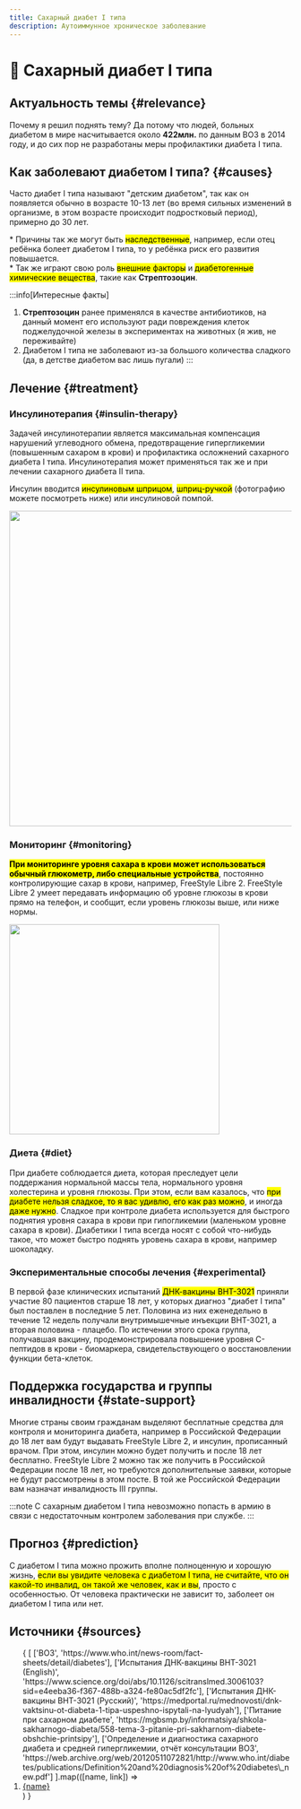 ```yaml
---
title: Сахарный диабет I типа
description: Аутоиммунное хроническое заболевание
---
```



# 💉 Сахарный диабет I типа
## Актуальность темы {#relevance}
Почему я решил поднять тему? Да потому что людей, больных диабетом в мире насчитывается около **422млн.** по данным ВОЗ в 2014 году, и до сих пор не разработаны меры профилактики диабета I типа.

## Как заболевают диабетом I типа? {#causes}
Часто диабет I типа называют "детским диабетом", так как он появляется обычно в возрасте 10-13 лет (во время сильных изменений в организме, в этом возрасте происходит подростковый период), примерно до 30 лет.

\* Причины так же могут быть <mark className="danger">наследственные</mark>, например, если отец ребёнка болеет диабетом I типа, то у ребёнка риск его развития повышается.  \
\* Так же играют свою роль <mark className="danger">внешние факторы</mark> и <mark className="danger">диабетогенные химические вещества</mark>, такие как **Стрептозоцин**.

:::info[Интересные факты]
1. **Стрептозоцин** ранее применялся в качестве антибиотиков, на данный момент его используют ради повреждения клеток поджелудочной железы в экспериментах на животных (я жив, не переживайте)
2. Диабетом I типа не заболевают из-за большого количества сладкого (да, в детстве диабетом вас лишь пугали)
:::

## Лечение {#treatment}
### Инсулинотерапия {#insulin-therapy}
Задачей инсулинотерапии является максимальная компенсация нарушений углеводного обмена, предотвращение гипергликемии (повышенным сахаром в крови) и профилактика осложнений сахарного диабета I типа. Инсулинотерапия может применяться так же и при лечении сахарного диабета II типа.

Инсулин вводится <mark className="success">инсулиновым шприцом</mark>, <mark className="success">шприц-ручкой</mark> (фотографию можете посмотреть ниже) или инсулиновой помпой.

<Image
    src="/for-articles/insulinpens.jpg"
    width="563"
    name="Шприц-ручки"
/>

### Мониторинг {#monitoring}
<mark className="success">**При мониторинге уровня сахара в крови может использоваться обычный глюкометр, либо специальные устройства**</mark>, постоянно контролирующие сахар в крови, например, FreeStyle Libre 2. FreeStyle Libre 2 умеет передавать информацию об уровне глюкозы в крови прямо на телефон, и сообщит, если уровень глюкозы выше, или ниже нормы.

<Image
    src="/for-articles/freestylelibre2.jpg"
    width="375"
    name="FreeStyle Libre 2"
/>

### Диета {#diet}
При диабете соблюдается диета, которая преследует цели поддержания нормальной массы тела, нормального уровня холестерина и уровня глюкозы. При этом, если вам казалось, что <mark className="success">при диабете нельзя сладкое, то я вас удивлю, его как раз можно</mark>, и иногда <mark className="success">даже нужно</mark>. Сладкое при контроле диабета используется для быстрого поднятия уровня сахара в крови при гипогликемии (маленьком уровне сахара в крови). Диабетики I типа всегда носят с собой что-нибудь такое, что может быстро поднять уровень сахара в крови, например шоколадку.

### Экспериментальные способы лечения {#experimental}
В первой фазе клинических испытаний <mark className="definition">ДНК-вакцины BHT-3021</mark> приняли участие 80 пациентов старше 18 лет, у которых диагноз "диабет I типа" был поставлен в последние 5 лет. Половина из них еженедельно в течение 12 недель получали внутримышечные инъекции BHT-3021, а вторая половина - плацебо. По истечении этого срока группа, получавшая вакцину, продемонстрировала повышение уровня С-пептидов в крови - биомаркера, свидетельствующего о восстановлении функции бета-клеток.

## Поддержка государства и группы инвалидности {#state-support}
Многие страны своим гражданам выделяют бесплатные средства для контроля и мониторинга диабета, например в Российской Федерации до 18 лет вам будут выдавать FreeStyle Libre 2, и инсулин, прописанный врачом. При этом, инсулин можно будет получить и после 18 лет бесплатно. FreeStyle Libre 2 можно так же получить в Российской Федерации после 18 лет, но требуются дополнительные заявки, которые не будут рассмотрены в этом посте. В той же Российской Федерации вам назначат инвалидность III группы.

:::note
С сахарным диабетом I типа невозможно попасть в армию в связи с недостаточным контролем заболевания при службе.
:::

## Прогноз {#prediction}
С диабетом I типа можно прожить вполне полноценную и хорошую жизнь, <mark className="definition">если вы увидите человека с диабетом I типа, не считайте, что он какой-то инвалид, он такой же человек, как и вы</mark>, просто с особенностью. От человека практически не зависит то, заболеет он диабетом I типа или нет.

## Источники {#sources}
<ol>
    {
        [
            ['ВОЗ', 'https://www.who.int/news-room/fact-sheets/detail/diabetes'],
            ['Испытания ДНК-вакцины BHT-3021 (English)', 'https://www.science.org/doi/abs/10.1126/scitranslmed.3006103?sid=e4eeba36-f367-488b-a324-fe80ac5df2fc'],
            ['Испытания ДНК-вакцины BHT-3021 (Русский)', 'https://medportal.ru/mednovosti/dnk-vaktsinu-ot-diabeta-1-tipa-uspeshno-ispytali-na-lyudyah'],
            ['Питание при сахарном диабете', 'https://mgbsmp.by/informatsiya/shkola-sakharnogo-diabeta/558-tema-3-pitanie-pri-sakharnom-diabete-obshchie-printsipy'],
            ['Определение и диагностика сахарного диабета и средней гипергликемии, отчёт консультации ВОЗ', 'https://web.archive.org/web/20120511072821/http://www.who.int/diabetes/publications/Definition%20and%20diagnosis%20of%20diabetes\_new.pdf']
        ].map(([name, link]) => <li><a href={link}>{name}</a></li>)
    }
</ol>